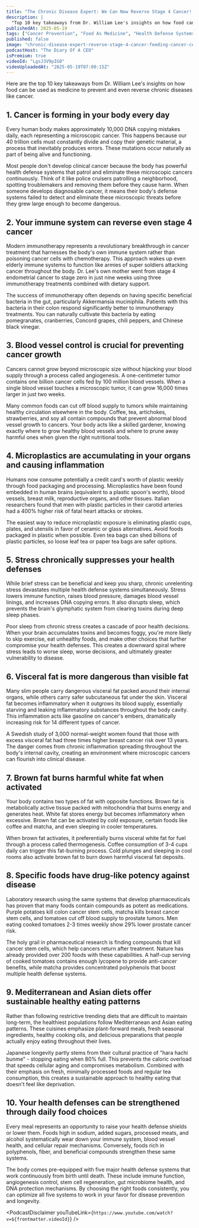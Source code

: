 ```yaml
---
title: "The Chronic Disease Expert: We Can Now Reverse Stage 4 Cancer! This Is Feeding Your Cancer Cells!"
description: |
  "Top 10 key takeaways from Dr. William Lee's insights on how food can be used as medicine to prevent and even reverse chronic diseases like cancer."
publishedAt: 2025-05-19
tags: ["Cancer Prevention", "Food As Medicine", "Health Defense Systems"]
published: false
image: "chronic-disease-expert-reverse-stage-4-cancer-feeding-cancer-cells.jpg"
podcastHost: "The Diary Of A CEO"
isPremium: true
videoId: "LgsJ3V9pIG0"
videoUploadedAt: "2025-05-19T07:00:15Z"
---
```



<PodcastSummaryPageLayout frontmatter={frontmatter}>
Here are the top 10 key takeaways from Dr. William Lee's insights on how food can be used as medicine to prevent and even reverse chronic diseases like cancer.

## 1. Cancer is forming in your body every day
Every human body makes approximately 10,000 DNA copying mistakes daily, each representing a microscopic cancer. This happens because our 40 trillion cells must constantly divide and copy their genetic material, a process that inevitably produces errors. These mutations occur naturally as part of being alive and functioning.

Most people don't develop clinical cancer because the body has powerful health defense systems that patrol and eliminate these microscopic cancers continuously. Think of it like police cruisers patrolling a neighborhood, spotting troublemakers and removing them before they cause harm. When someone develops diagnosable cancer, it means their body's defense systems failed to detect and eliminate these microscopic threats before they grew large enough to become dangerous.

## 2. Your immune system can reverse even stage 4 cancer
Modern immunotherapy represents a revolutionary breakthrough in cancer treatment that harnesses the body's own immune system rather than poisoning cancer cells with chemotherapy. This approach wakes up even elderly immune systems to function like armies of super soldiers attacking cancer throughout the body. Dr. Lee's own mother went from stage 4 endometrial cancer to stage zero in just nine weeks using three immunotherapy treatments combined with dietary support.

The success of immunotherapy often depends on having specific beneficial bacteria in the gut, particularly Akkermansia muciniphila. Patients with this bacteria in their colon respond significantly better to immunotherapy treatments. You can naturally cultivate this bacteria by eating pomegranates, cranberries, Concord grapes, chili peppers, and Chinese black vinegar.

## 3. Blood vessel control is crucial for preventing cancer growth
Cancers cannot grow beyond microscopic size without hijacking your blood supply through a process called angiogenesis. A one-centimeter tumor contains one billion cancer cells fed by 100 million blood vessels. When a single blood vessel touches a microscopic tumor, it can grow 16,000 times larger in just two weeks.

Many common foods can cut off blood supply to tumors while maintaining healthy circulation elsewhere in the body. Coffee, tea, artichokes, strawberries, and soy all contain compounds that prevent abnormal blood vessel growth to cancers. Your body acts like a skilled gardener, knowing exactly where to grow healthy blood vessels and where to prune away harmful ones when given the right nutritional tools.

## 4. Microplastics are accumulating in your organs and causing inflammation
Humans now consume potentially a credit card's worth of plastic weekly through food packaging and processing. Microplastics have been found embedded in human brains (equivalent to a plastic spoon's worth), blood vessels, breast milk, reproductive organs, and other tissues. Italian researchers found that men with plastic particles in their carotid arteries had a 400% higher risk of fatal heart attacks or strokes.

The easiest way to reduce microplastic exposure is eliminating plastic cups, plates, and utensils in favor of ceramic or glass alternatives. Avoid foods packaged in plastic when possible. Even tea bags can shed billions of plastic particles, so loose leaf tea or paper tea bags are safer options.

## 5. Stress chronically suppresses your health defenses
While brief stress can be beneficial and keep you sharp, chronic unrelenting stress devastates multiple health defense systems simultaneously. Stress lowers immune function, raises blood pressure, damages blood vessel linings, and increases DNA copying errors. It also disrupts sleep, which prevents the brain's glymphatic system from clearing toxins during deep sleep phases.

Poor sleep from chronic stress creates a cascade of poor health decisions. When your brain accumulates toxins and becomes foggy, you're more likely to skip exercise, eat unhealthy foods, and make other choices that further compromise your health defenses. This creates a downward spiral where stress leads to worse sleep, worse decisions, and ultimately greater vulnerability to disease.

## 6. Visceral fat is more dangerous than visible fat
Many slim people carry dangerous visceral fat packed around their internal organs, while others carry safer subcutaneous fat under the skin. Visceral fat becomes inflammatory when it outgrows its blood supply, essentially starving and leaking inflammatory substances throughout the body cavity. This inflammation acts like gasoline on cancer's embers, dramatically increasing risk for 14 different types of cancer.

A Swedish study of 3,000 normal-weight women found that those with excess visceral fat had three times higher breast cancer risk over 13 years. The danger comes from chronic inflammation spreading throughout the body's internal cavity, creating an environment where microscopic cancers can flourish into clinical disease.

## 7. Brown fat burns harmful white fat when activated
Your body contains two types of fat with opposite functions. Brown fat is metabolically active tissue packed with mitochondria that burns energy and generates heat. White fat stores energy but becomes inflammatory when excessive. Brown fat can be activated by cold exposure, certain foods like coffee and matcha, and even sleeping in cooler temperatures.

When brown fat activates, it preferentially burns visceral white fat for fuel through a process called thermogenesis. Coffee consumption of 3-4 cups daily can trigger this fat-burning process. Cold plunges and sleeping in cool rooms also activate brown fat to burn down harmful visceral fat deposits.

## 8. Specific foods have drug-like potency against disease
Laboratory research using the same systems that develop pharmaceuticals has proven that many foods contain compounds as potent as medications. Purple potatoes kill colon cancer stem cells, matcha kills breast cancer stem cells, and tomatoes cut off blood supply to prostate tumors. Men eating cooked tomatoes 2-3 times weekly show 29% lower prostate cancer risk.

The holy grail in pharmaceutical research is finding compounds that kill cancer stem cells, which help cancers return after treatment. Nature has already provided over 200 foods with these capabilities. A half-cup serving of cooked tomatoes contains enough lycopene to provide anti-cancer benefits, while matcha provides concentrated polyphenols that boost multiple health defense systems.

## 9. Mediterranean and Asian diets offer sustainable healthy eating patterns
Rather than following restrictive trending diets that are difficult to maintain long-term, the healthiest populations follow Mediterranean and Asian eating patterns. These cuisines emphasize plant-forward meals, fresh seasonal ingredients, healthy cooking oils, and delicious preparations that people actually enjoy eating throughout their lives.

Japanese longevity partly stems from their cultural practice of "hara hachi bunme" - stopping eating when 80% full. This prevents the caloric overload that speeds cellular aging and compromises metabolism. Combined with their emphasis on fresh, minimally processed foods and regular tea consumption, this creates a sustainable approach to healthy eating that doesn't feel like deprivation.

## 10. Your health defenses can be strengthened through daily food choices
Every meal represents an opportunity to raise your health defense shields or lower them. Foods high in sodium, added sugars, processed meats, and alcohol systematically wear down your immune system, blood vessel health, and cellular repair mechanisms. Conversely, foods rich in polyphenols, fiber, and beneficial compounds strengthen these same systems.

The body comes pre-equipped with five major health defense systems that work continuously from birth until death. These include immune function, angiogenesis control, stem cell regeneration, gut microbiome health, and DNA protection mechanisms. By choosing the right foods consistently, you can optimize all five systems to work in your favor for disease prevention and longevity.

<PodcastDisclaimer youTubeLink={`https://www.youtube.com/watch?v=${frontmatter.videoId}`} />

</PodcastSummaryPageLayout>
